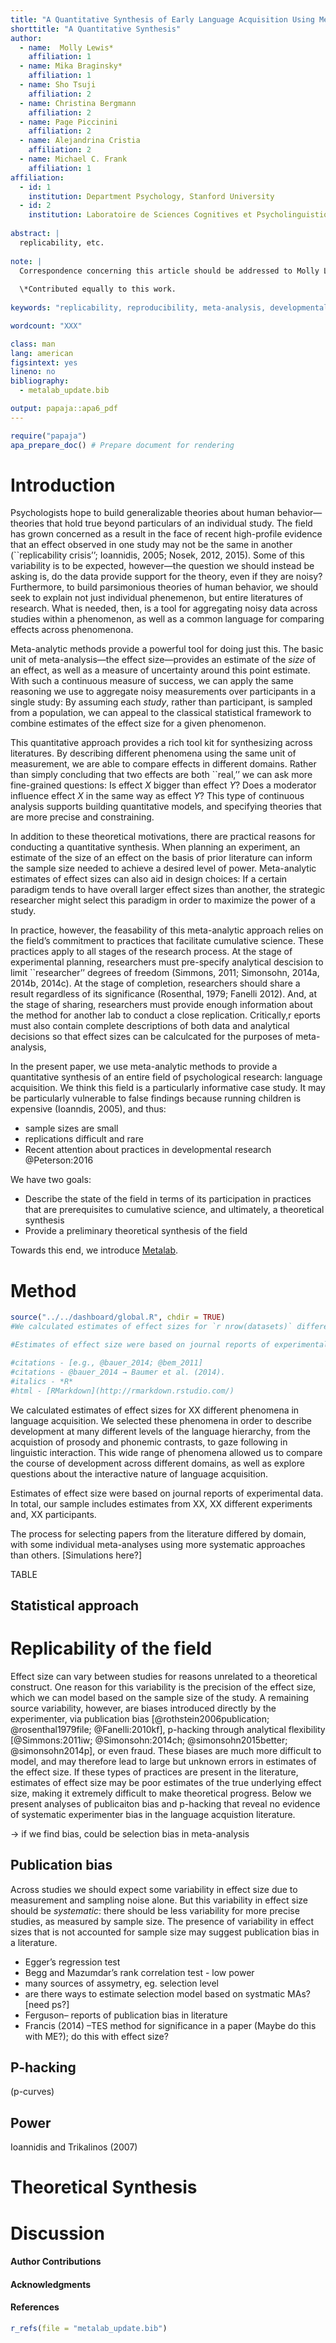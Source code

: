 ```yaml
---
title: "A Quantitative Synthesis of Early Language Acquisition Using Meta-Analysis"
shorttitle: "A Quantitative Synthesis"
author: 
  - name:  Molly Lewis*
    affiliation: 1
  - name: Mika Braginsky*
    affiliation: 1
  - name: Sho Tsuji
    affiliation: 2
  - name: Christina Bergmann
    affiliation: 2
  - name: Page Piccinini
    affiliation: 2
  - name: Alejandrina Cristia
    affiliation: 2
  - name: Michael C. Frank
    affiliation: 1
affiliation:
  - id: 1
    institution: Department Psychology, Stanford University
  - id: 2
    institution: Laboratoire de Sciences Cognitives et Psycholinguistique, ENS
    
abstract: |
  replicability, etc.
  
note: |  
  Correspondence concerning this article should be addressed to Molly Lewis, Psychology Department, Stanford University. 450 Serra Mall, Stanford, CA 94305. E-mail: mll@stanford.edu.
  
  \*Contributed equally to this work.
  
keywords: "replicability, reproducibility, meta-analysis, developmental psychology, language acquisition"

wordcount: "XXX"

class: man
lang: american
figsintext: yes
lineno: no
bibliography:
  - metalab_update.bib

output: papaja::apa6_pdf
---
```


```r
require("papaja")
apa_prepare_doc() # Prepare document for rendering
```

# Introduction
Psychologists hope to build  generalizable theories about human behavior---theories that hold true beyond particulars of an individual study. The field has grown concerned as a result in the face of recent high-profile evidence that an effect observed in one study may not be the same in another (``replicability crisis''; Ioannidis, 2005; Nosek, 2012, 2015). Some of this variability is to be expected, however---the question we should instead be asking is, do the data provide support for the theory, even if they are noisy? Furthermore, to build parsimonious theories of human behavior, we should seek to explain not just individual phenemenon, but entire literatures of research. What is needed, then, is a tool for aggregating noisy data across studies within a phenomenon, as well as a common language for comparing effects across phenomenona.

Meta-analytic methods provide a powerful tool for doing just this. The basic unit of meta-analysis---the effect size---provides an estimate of the *size* of an effect, as well as a measure of uncertainty around this point estimate. With  such a continuous measure of success, we can apply the same reasoning we use to aggregate  noisy measurements over  participants in a single study: By assuming each *study*, rather than participant, is sampled from a population, we can appeal to the classical statistical framework to combine estimates of the effect size for a given phenomenon.

This quantitative approach provides a rich tool kit for synthesizing across literatures. By describing different phenomena using the same unit of measurement, we are able to compare effects in different domains. Rather than simply concluding that two effects are both ``real,'' we can ask more fine-grained questions: Is effect *X* bigger than effect *Y*? Does a moderator influence effect *X* in the same way as effect *Y*? This type of continuous analysis supports building quantitative models, and specifying theories that are more precise and constraining.

In addition to these theoretical motivations, there are practical reasons for conducting a quantitative synthesis. When planning an experiment, an estimate of the size of an effect on the basis of prior literature can inform the sample size needed to achieve a desired level of power. Meta-analytic estimates of effect sizes can also aid in design choices: If a certain paradigm tends to have overall larger effect sizes than another, the strategic researcher might select this paradigm in order to maximize the power of a study.

In practice, however, the feasability of this meta-analytic approach relies on the field’s commitment to practices that facilitate cumulative science. These practices apply to all stages of the research process. At the stage of experimental planning, researchers must pre-specify analytical descision to limit ``researcher'' degrees of freedom (Simmons, 2011; Simonsohn, 2014a, 2014b, 2014c). At the stage of completion, researchers should share a result regardless of its significance (Rosenthal, 1979; Fanelli 2012). And, at the stage of sharing, researchers must provide enough information about the method for another lab to conduct a close replication. Critically,r eports must also contain complete descriptions of both data and analytical decisions so that effect sizes can be calculcated for the purposes of meta-analysis,

In the present paper, we use meta-analytic methods to provide a quantitative synthesis of an entire field of psychological research: language acquisition.  We think this field is a particularly informative case study. It may be particularly vulnerable to false findings because running children is expensive (Ioanndis, 2005), and thus:

+ sample sizes are small 
+ replications difficult and rare
+ Recent attention about practices in developmental research @Peterson:2016

We have two goals:

+ Describe the state of the field in terms of its participation in practices that are prerequisites to cumulative science, and ultimately, a theoretical synthesis
+ Provide a preliminary theoretical synthesis of the field

Towards this end, we introduce [Metalab](http://metalab.stanford.edu/).


# Method
```r
source("../../dashboard/global.R", chdir = TRUE)
#We calculated estimates of effect sizes for `r nrow(datasets)` different phenomenena in language acquisition. We selected these phenomena in order to describe development at many different levels of the language hierarchy, from the acquistion of prosody and phonemic contrasts, to gaze following in linguistic interaction. This wide range of phenomena allowed us to compare the course of development across different domains, as well as explore questions about the interactive nature of language acquisition. 

#Estimates of effect size were based on journal reports of experimental data.  In total, our sample includes estimates from `r datasets$num_papers`, `r datasets$num_experiments` different experiments and, `r datasets$num_subject` participants. 

#citations - [e.g., @bauer_2014; @bem_2011] 
#citations - @bauer_2014 → Baumer et al. (2014).
#italics - *R* 
#html - [RMarkdown](http://rmarkdown.rstudio.com/)


```

We calculated estimates of effect sizes for XX different phenomena in language acquisition. We selected these phenomena in order to describe development at many different levels of the language hierarchy, from the acquistion of prosody and phonemic contrasts, to gaze following in linguistic interaction. This wide range of phenomena allowed us to compare the course of development across different domains, as well as explore questions about the interactive nature of language acquisition. 

Estimates of effect size were based on journal reports of experimental data.  In total, our sample includes estimates from XX, XX different experiments and, XX participants. 

The process for selecting papers from the literature differed by domain, with some individual meta-analyses using more systematic approaches than others. [Simulations here?]

TABLE

## Statistical approach


# Replicability of the field
Effect size can vary between studies for reasons unrelated to a theoretical construct. One reason for this variability is the precision of the effect size, which we can model based on the sample size of the study. A remaining source variability, however, are biases introduced directly by the experimenter, via publication bias [@rothstein2006publication; @rosenthal1979file; @Fanelli:2010kf], p-hacking through analytical flexibility [@Simmons:2011iw; @Simonsohn:2014ch; @simonsohn2015better; @simonsohn2014p], or even fraud. These biases are much more difficult to model, and may therefore lead to large but unknown errors in estimates of the effect size. If these types of practices are present in the literature, estimates of effect size may be poor estimates of the true underlying effect size, making it extremely difficult to make theoretical progress. Below we present analyses of publicaiton bias and p-hacking that reveal no evidence of systematic experimenter bias in the language acquistion literature.

-> if we find bias, could be selection bias in meta-analysis

## Publication bias
Across studies we should expect some variability in effect size due to measurement and sampling noise alone. But this variability in effect size should be *systematic*: there should be less variability for more precise studies, as measured by sample size. The presence of variability in effect sizes that is not accounted for sample size may suggest publication bias in a literature.

* Egger's regression test
* Begg and Mazumdar’s rank correlation test - low power
* many sources of assymetry, eg. selection level
* are there ways to estimate selection model based on systmatic MAs? [need ps?]
* Ferguson-- reports of publication bias in literature
* Francis (2014) --TES method for significance in a paper (Maybe do this with ME?); do this with effect size?

## P-hacking
(p-curves)

## Power
Ioannidis and Trikalinos (2007) 


# Theoretical Synthesis


# Discussion


#### Author Contributions

#### Acknowledgments


#### References


```r
r_refs(file = "metalab_update.bib")
```

\setlength{\parindent}{-0.5in}
\setlength{\leftskip}{0.5in}
\setlength{\parskip}{8pt}
